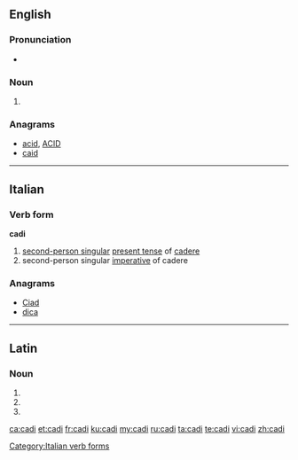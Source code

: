 {{also|cadı}}
==English==
===Pronunciation===
* {{IPA|/ˈkɑːdi/}}

===Noun===
{{en-noun}}

# {{alternative form of|qadi}}

===Anagrams===
* [[acid#English|acid]], [[ACID#English|ACID]]
* [[caid#English|caid]]

----

==Italian==

===Verb form===
'''cadi'''

# [[second-person singular]] [[present tense]] of [[cadere]]
# second-person singular [[imperative]] of cadere

===Anagrams===
* [[Ciad#Italian|Ciad]]
* [[dica#Italian|dica]]

[[Category:Italian verb forms]]

----

==Latin==

===Noun===
{{la-noun-form|cadī}}

# {{inflection of|cadus|cadus|nom|p|lang=la}}
# {{inflection of|cadus|cadus|gen|s|lang=la}}
# {{inflection of|cadus|cadus|voc|p|lang=la}}

[[ca:cadi]]
[[et:cadi]]
[[fr:cadi]]
[[ku:cadi]]
[[my:cadi]]
[[ru:cadi]]
[[ta:cadi]]
[[te:cadi]]
[[vi:cadi]]
[[zh:cadi]]
